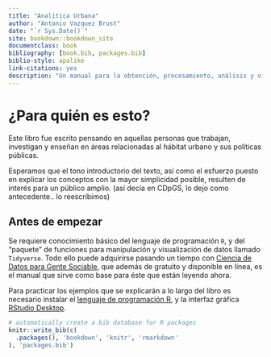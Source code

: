 ```yaml
--- 
title: "Analítica Urbana"
author: "Antonio Vazquez Brust"
date: "`r Sys.Date()`"
site: bookdown::bookdown_site
documentclass: book
bibliography: [book.bib, packages.bib]
biblio-style: apalike
link-citations: yes
description: "Un manual para la obtención, procesamiento, análisis y visualización de datos urbanos"
---
```


# ¿Para quién es esto? {-}

Este libro fue escrito pensando en aquellas personas que trabajan, investigan y enseñan en áreas relacionadas al hábitat urbano y sus políticas públicas.

Esperamos que el tono introductorio del texto, así como el esfuerzo puesto en explicar los conceptos con la mayor simplicidad posible, resulten de interés para un público amplio. (así decía en CDpGS, lo dejo como antecedente.. lo reescribimos)  


## Antes de empezar {-}

Se requiere conocimiento básico del lenguaje de programación `R`, y del "paquete" de funciones para manipulación y visualización de datos llamado `Tidyverse`. Todo ello puede adquirirse pasando un tiempo con [Ciencia de Datos para Gente Sociable](https://bit.ly/datasoc), que además de gratuito y disponible en línea, es el manual que sirve como base para éste que están leyendo ahora.

Para practicar los ejemplos que se explicarán a lo largo del libro es necesario instalar el [lenguaje de programación R](https://cloud.r-project.org/), y la interfaz gráfica [RStudio Desktop](https://www.rstudio.com/products/rstudio/download/). 

```r
# automatically create a bib database for R packages
knitr::write_bib(c(
  .packages(), 'bookdown', 'knitr', 'rmarkdown'
), 'packages.bib')
```